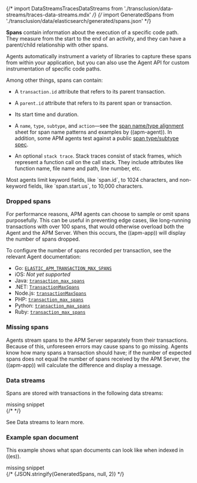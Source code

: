 

{/* import DataStreamsTracesDataStreams from './transclusion/data-streams/traces-data-streams.mdx' */}
{/* import GeneratedSpans from './transclusion/data/elasticsearch/generated/spans.json' */}

<div id="data-model-spans"></div>



**Spans** contain information about the execution of a specific code path.
They measure from the start to the end of an activity,
and they can have a parent/child relationship with other spans.

Agents automatically instrument a variety of libraries to capture these spans from within your application,
but you can also use the Agent API for custom instrumentation of specific code paths.

Among other things, spans can contain:

* A `transaction.id` attribute that refers to its parent <DocLink id="serverlessObservabilityApmSpansTransactionsErrorsMetricsMetadata">transaction</DocLink>.
* A `parent.id` attribute that refers to its parent span or transaction.
* Its start time and duration.
* A `name`, `type`, `subtype`, and `action`—see the [span name/type alignment]({span_name_type_sheet})
    sheet for span name patterns and examples by ((apm-agent)).
    In addition, some APM agents test against a public [span type/subtype spec]({span_spec}).

* An optional `stack trace`. Stack traces consist of stack frames,
    which represent a function call on the call stack.
    They include attributes like function name, file name and path, line number, etc.

<DocCallOut title="Tip">
Most agents limit keyword fields, like `span.id`, to 1024 characters,
and non-keyword fields, like `span.start.us`, to 10,000 characters.
</DocCallOut>

<div id="data-model-dropped-spans"></div>

### Dropped spans

For performance reasons, APM agents can choose to sample or omit spans purposefully.
This can be useful in preventing edge cases, like long-running transactions with over 100 spans,
that would otherwise overload both the Agent and the APM Server.
When this occurs, the ((apm-app)) will display the number of spans dropped.

To configure the number of spans recorded per transaction, see the relevant Agent documentation:

* Go: [`ELASTIC_APM_TRANSACTION_MAX_SPANS`](https://www.elastic.co/guide/en/apm/agent/go/${variables['apm-go-branch']}/configuration.html#config-transaction-max-spans)
* iOS: _Not yet supported_
* Java: [`transaction_max_spans`](https://www.elastic.co/guide/en/apm/agent/java/${variables['apm-java-branch']}/config-core.html#config-transaction-max-spans)
* .NET: [`TransactionMaxSpans`](https://www.elastic.co/guide/en/apm/agent/dotnet/${variables['apm-dotnet-branch']}/config-core.html#config-transaction-max-spans)
* Node.js: [`transactionMaxSpans`](https://www.elastic.co/guide/en/apm/agent/nodejs/${variables['apm-node-branch']}/configuration.html#transaction-max-spans)
* PHP: [`transaction_max_spans`](https://www.elastic.co/guide/en/apm/agent/php/${variables['apm-php-branch']}/configuration-reference.html#config-transaction-max-spans)
* Python: [`transaction_max_spans`](https://www.elastic.co/guide/en/apm/agent/python/${variables['apm-py-branch']}/configuration.html#config-transaction-max-spans)
* Ruby: [`transaction_max_spans`](https://www.elastic.co/guide/en/apm/agent/ruby/${variables['apm-ruby-branch']}/configuration.html#config-transaction-max-spans)

<div id="data-model-missing-spans"></div>

### Missing spans

Agents stream spans to the APM Server separately from their transactions.
Because of this, unforeseen errors may cause spans to go missing.
Agents know how many spans a transaction should have;
if the number of expected spans does not equal the number of spans received by the APM Server,
the ((apm-app)) will calculate the difference and display a message.

### Data streams

Spans are stored with transactions in the following data streams:

<div style={{ backgroundColor: "#F1F4FA", width: "100%", height: "250px", textAlign: "center", paddingTop: "110px", marginBottom: "20px" }}><DocIcon type="documents" title="missing snippet"/> missing snippet</div>
{/* <DataStreamsTracesDataStreams  /> */}


See <DocLink id="serverlessObservabilityApmDataStreams">Data streams</DocLink> to learn more.

### Example span document

This example shows what span documents can look like when indexed in ((es)).

<DocAccordion buttonContent="Expand ((es)) document">

<div style={{ backgroundColor: "#F1F4FA", width: "100%", height: "250px", textAlign: "center", paddingTop: "110px", marginBottom: "20px" }}><DocIcon type="documents" title="missing snippet"/> missing snippet</div>
{/* <DocCode language="json">
  {JSON.stringify(GeneratedSpans, null, 2)}
</DocCode> */}


</DocAccordion>

